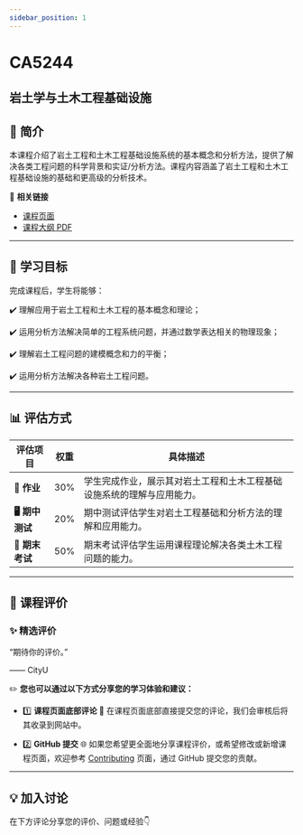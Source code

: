 ```yaml
---
sidebar_position: 1
---
```


# CA5244
## 岩土学与土木工程基础设施

## **📘 简介**
本课程介绍了岩土工程和土木工程基础设施系统的基本概念和分析方法，提供了解决各类工程问题的科学背景和实证/分析方法。课程内容涵盖了岩土工程和土木工程基础设施的基础和更高级的分析技术。

🔗 **相关链接**
- [课程页面](https://www.cityu.edu.hk/catalogue/pg/202425/course/CA5244.htm)
- [课程大纲 PDF](https://www.cityu.edu.hk/catalogue/pg/202425/course/CA5244.pdf)

---

## **🎯 学习目标**

完成课程后，学生将能够：

✔️ 理解应用于岩土工程和土木工程的基本概念和理论；

✔️ 运用分析方法解决简单的工程系统问题，并通过数学表达相关的物理现象；

✔️ 理解岩土工程问题的建模概念和力的平衡；

✔️ 运用分析方法解决各种岩土工程问题。

---

## **📊 评估方式**

| **评估项目**          | **权重** | **具体描述**                                                                                       |
|----------------------|---------|---------------------------------------------------------------------------------------------------|
| **📝 作业**           | 30%     | 学生完成作业，展示其对岩土工程和土木工程基础设施系统的理解与应用能力。                             |
| **🖥️ 期中测试**      | 20%     | 期中测试评估学生对岩土工程基础和分析方法的理解和应用能力。                                         |
| **📄 期末考试**       | 50%     | 期末考试评估学生运用课程理论解决各类土木工程问题的能力。                                           |

---

## **💬 课程评价**

### ✨ **精选评价**
<div className={commentStyles.commentBox}>
    <p className={commentStyles.commentText}>
        “期待你的评价。”
    </p>
    <p className={commentStyles.commentAuthor}>—— CityU</p>
</div>

✏️ **您也可以通过以下方式分享您的学习体验和建议：**

- 1️⃣ **课程页面底部评论**
💬 在课程页面底部直接提交您的评论，我们会审核后将其收录到网站中。

- 2️⃣ **GitHub 提交**
🌐 如果您希望更全面地分享课程评价，或希望修改或新增课程页面，欢迎参考 [Contributing](https://penjc.github.io/cityU-navigator/contributing) 页面，通过 GitHub 提交您的贡献。

---

## **💡 加入讨论**

在下方评论分享您的评价、问题或经验👇
<Utterances />